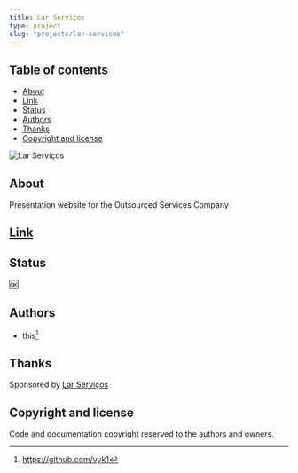 ```yaml
---
title: Lar Serviços
type: project
slug: "projects/lar-servicos"
---
```


## Table of contents

- [About](#about)
- [Link](#link)
- [Status](#status)
- [Authors](#authors)
- [Thanks](#thanks)
- [Copyright and license](#copyright-and-license)

![Lar Serviços](./lar-servicos.png)

## About
Presentation website for the Outsourced Services Company

## [Link](https://larservicosterceirizados.netlify.app)

## Status

:ok:

## Authors

- this[^1]

## Thanks
Sponsored by [Lar Serviços](https://larservicosterceirizados.netlify.app)

## Copyright and license

Code and documentation copyright reserved to the authors and owners.

[^1]: https://github.com/vyk1
